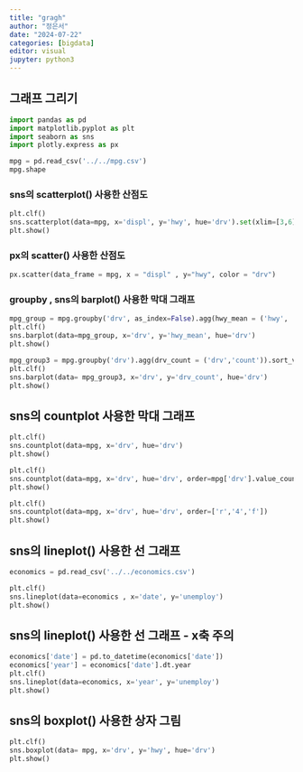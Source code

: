 ```yaml
---
title: "gragh"
author: "정은서"
date: "2024-07-22"
categories: [bigdata]
editor: visual
jupyter: python3
---
```


## 그래프 그리기

```python
import pandas as pd
import matplotlib.pyplot as plt
import seaborn as sns
import plotly.express as px

mpg = pd.read_csv('../../mpg.csv')
mpg.shape
```


### sns의 scatterplot() 사용한 산점도
```python
plt.clf()
sns.scatterplot(data=mpg, x='displ', y='hwy', hue='drv').set(xlim=[3,6], ylim=[10,30])
plt.show()
```



### px의 scatter() 사용한 산점도

```python
px.scatter(data_frame = mpg, x = "displ" , y="hwy", color = "drv")
```






### groupby , sns의 barplot() 사용한 막대 그래프

```python
mpg_group = mpg.groupby('drv', as_index=False).agg(hwy_mean = ('hwy', 'mean')).sort_values('hwy_mean', ascending=False)
plt.clf()
sns.barplot(data=mpg_group, x='drv', y='hwy_mean', hue='drv')
plt.show()
```

```python
mpg_group3 = mpg.groupby('drv').agg(drv_count = ('drv','count')).sort_values('drv_count', ascending=False)
plt.clf()
sns.barplot(data= mpg_group3, x='drv', y='drv_count', hue='drv')
plt.show()
```


## sns의 countplot 사용한 막대 그래프
```python
plt.clf()
sns.countplot(data=mpg, x='drv', hue='drv')
plt.show()
```
```python
plt.clf()
sns.countplot(data=mpg, x='drv', hue='drv', order=mpg['drv'].value_counts().index)
plt.show()
```

```python
plt.clf()
sns.countplot(data=mpg, x='drv', hue='drv', order=['r','4','f'])
plt.show()
```


## sns의 lineplot() 사용한 선 그래프
```python
economics = pd.read_csv('../../economics.csv')

plt.clf()
sns.lineplot(data=economics , x='date', y='unemploy')
plt.show()
```

## sns의 lineplot() 사용한 선 그래프 - x축 주의

```python
economics['date'] = pd.to_datetime(economics['date'])
economics['year'] = economics['date'].dt.year
plt.clf()
sns.lineplot(data=economics, x='year', y='unemploy')
plt.show()
```



## sns의 boxplot() 사용한 상자 그림
```python
plt.clf()
sns.boxplot(data= mpg, x='drv', y='hwy', hue='drv')
plt.show()
```


